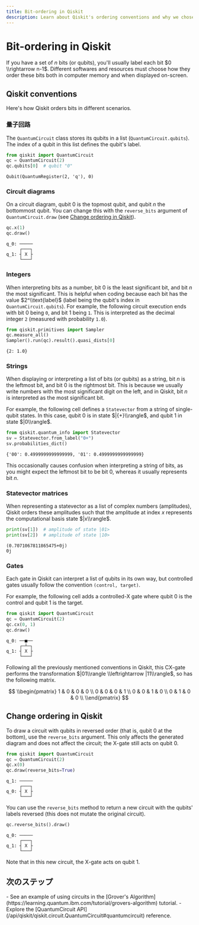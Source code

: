 ```yaml
---
title: Bit-ordering in Qiskit
description: Learn about Qiskit's ordering conventions and why we chose them
---
```


# Bit-ordering in Qiskit

If you have a set of $n$ bits (or qubits), you'll usually label each bit $0
\\rightarrow n-1$. Different softwares and resources must choose how they order
these bits both in computer memory and when displayed on-screen.

## Qiskit conventions

Here's how Qiskit orders bits in different scenarios.

### 量子回路

The `QuantumCircuit` class stores its qubits in a list
(`QuantumCircuit.qubits`). The index of a qubit in this list defines the
qubit's label.

```python
from qiskit import QuantumCircuit
qc = QuantumCircuit(2)
qc.qubits[0]  # qubit "0"
```

```
Qubit(QuantumRegister(2, 'q'), 0)
```

### Circuit diagrams

On a circuit diagram, qubit $0$ is the topmost qubit, and qubit $n$ the
bottommost qubit. You can change this with the `reverse_bits` argument of
`QuantumCircuit.draw` (see [Change ordering in
Qiskit](#change-ordering-in-qiskit)).

```python
qc.x(1)
qc.draw()
```

```
q_0: ─────
     ┌───┐
q_1: ┤ X ├
     └───┘
```

### Integers

When interpreting bits as a number, bit $0$ is the least significant bit, and
bit $n$ the most significant. This is helpful when coding because each bit has
the value $2^\\text{label}$ (label being the qubit's index in
`QuantumCircuit.qubits`). For example, the following circuit execution ends
with bit $0$ being `0`, and bit $1$ being `1`. This is interpreted as the
decimal integer `2` (measured with probability `1.0`).

```python
from qiskit.primitives import Sampler
qc.measure_all()
Sampler().run(qc).result().quasi_dists[0]
```

```
{2: 1.0}
```

### Strings

When displaying or interpreting a list of bits (or qubits) as a string, bit
$n$ is the leftmost bit, and bit $0$ is the rightmost bit. This is because we
usually write numbers with the most significant digit on the left, and in
Qiskit, bit $n$ is interpreted as the most significant bit.

For example, the following cell defines a `Statevector` from a string of
single-qubit states. In this case, qubit $0$ is in state $|{+}\\rangle$, and
qubit $1$ in state $|0\\rangle$.

```python
from qiskit.quantum_info import Statevector
sv = Statevector.from_label("0+")
sv.probabilities_dict()
```

```
{'00': 0.4999999999999999, '01': 0.4999999999999999}
```

This occasionally causes confusion when interpreting a string of bits, as you
might expect the leftmost bit to be bit $0$, whereas it usually represents bit
$n$.

### Statevector matrices

When representing a statevector as a list of complex numbers (amplitudes),
Qiskit orders these amplitudes such that the amplitude at index $x$ represents
the computational basis state $|x\\rangle$.

```python
print(sv[1])  # amplitude of state |01>
print(sv[2])  # amplitude of state |10>
```

```
(0.7071067811865475+0j)
0j
```

### Gates

Each gate in Qiskit can interpret a list of qubits in its own way, but
controlled gates usually follow the convention `(control, target)`.

For example, the following cell adds a controlled-X gate where qubit $0$ is
the control and qubit $1$ is the target.

```python
from qiskit import QuantumCircuit
qc = QuantumCircuit(2)
qc.cx(0, 1)
qc.draw()
```

```
q_0: ──■──
     ┌─┴─┐
q_1: ┤ X ├
     └───┘
```

Following all the previously mentioned conventions in Qiskit, this CX-gate
performs the transformation $|01\\rangle \\leftrightarrow |11\\rangle$, so has the
following matrix.

$$
\\begin{pmatrix}
 1 & 0 & 0 & 0 \\
 0 & 0 & 0 & 1 \\
 0 & 0 & 1 & 0 \\
 0 & 1 & 0 & 0 \\
\\end{pmatrix}
$$

## Change ordering in Qiskit

To draw a circuit with qubits in reversed order (that is, qubit $0$ at the
bottom), use the `reverse_bits` argument. This only affects the generated
diagram and does not affect the circuit; the X-gate still acts on qubit $0$.

```python
from qiskit import QuantumCircuit
qc = QuantumCircuit(2)
qc.x(0)
qc.draw(reverse_bits=True)
```

```
q_1: ─────
     ┌───┐
q_0: ┤ X ├
     └───┘
```

You can use the `reverse_bits` method to return a new circuit with the
qubits' labels reversed (this does not mutate the original circuit).

```python
qc.reverse_bits().draw()
```

```
q_0: ─────
     ┌───┐
q_1: ┤ X ├
     └───┘
```

Note that in this new circuit, the X-gate acts on qubit $1$.

## 次のステップ

<Admonition type="tip" title="Recommendations">
  -  See an example of using circuits in the [Grover's Algorithm](https://learning.quantum.ibm.com/tutorial/grovers-algorithm) tutorial.
  -  Explore the [QuantumCircuit API](/api/qiskit/qiskit.circuit.QuantumCircuit#quantumcircuit) reference.
</Admonition>
